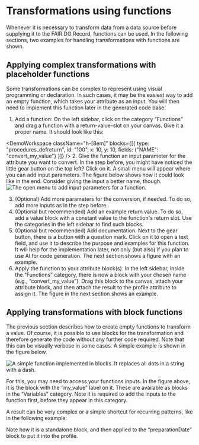
# Transformations using functions

Whenever it is necessary to transform data from a data source before supplying it to the FAIR DO Record, functions can be used. In the following sections, two examples for handling transformations with functions are shown.

## Applying complex transformations with placeholder functions

Some transformations can be complex to represent using visual programming or declaration.
In such cases, it may be the easiest way to add an empty function,
which takes your attribute as an input.
You will then need to implement this function later in the generated code base.

1. Add a function:
On the left sidebar,
click on the category “Functions”
and drag a function with a return-value-slot on your canvas.
Give it a proper name.
It should look like this:

<DemoWorkspace className="h-[8em]" blocks={[{
    type: "procedures_defreturn",
    id: "100",
    x: 10,
    y: 10,
    fields: {"NAME": "convert_my_value"}
}]} />
2. Give the function an input parameter for the attribute you want to convert.
In the step before, you might have noticed the little gear button on the top left?
Click on it.
A small menu will appear where you can add input parameters.
The figure below shows how it could look like in the end.
Consider giving the input a better name, though.
![The open menu to add input parameters for a function.](../img/advanced/transformations/function-inputs.png)

3. (Optional) Add more parameters for the conversion, if needed.
To do so, add more inputs as in the step before.
4. (Optional but recommended) Add an example return value.
To do so, add a value block with a constant value to the function's return slot.
Use the categories in the left sidebar to find such blocks.
5. (Optional but recommended) Add documentation.
Next to the gear button, there is a button with a question mark.
Click on it to open a text field,
and use it to describe the purpose and examples for this function.
It will help for the implementation later,
not only (but also) if you plan to use AI for code generation.
The next section shows a figure with an example.
6. Apply the function to your attribute block(s).
In the left sidebar,
inside the “Functions” category,
there is now a block with your chosen name
(e.g., “convert_my_value”).
Drag this block to the canvas,
attach your attribute block,
and then attach the result to the profile attribute to assign it.
The figure in the next section shows an example.

## Applying transformations with block functions

The previous section describes how to create empty functions to transform a value.
Of course, it is possible to use blocks for the transformation
and therefore generate the code without any further code required.
Note that this can be visually verbose in some cases.
A simple example is shown in the figure below.

![A simple function implemented in blocks. It replaces all dots in a string with a dash.](../img/advanced/transformations/function-example-implementation-simple.png)

For this, you may need to access your functions inputs.
In the figure above, it is the block with the “my_value” label on it.
These are available as blocks in the “Variables” category.
Note it is required to add the inputs to the function first,
before they appear in this category.

A result can be very complex or a simple shortcut for recurring patterns,
like in the following example:

Note how it is a standalone block,
and then applied to the “preparationDate” block to put it into the profile.
